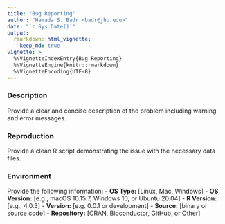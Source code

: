 ```yaml
---
title: "Bug Reporting"
author: "Hamada S. Badr <badr@jhu.edu>"
date: "`r Sys.Date()`"
output:
  rmarkdown::html_vignette:
    keep_md: true
vignette: >
  %\VignetteIndexEntry{Bug Reporting}
  %\VignetteEngine{knitr::rmarkdown}
  %\VignetteEncoding{UTF-8}
---
```


### Description
Provide a clear and concise description of the problem including warning and error messages.

### Reproduction
Provide a clean R script demonstrating the issue with the necessary data files.

### Environment
Provide the following information:
 - **OS Type:** [Linux, Mac, Windows]
 - **OS Version:** [e.g., macOS 10.15.7, Windows 10, or Ubuntu 20.04]
 - **R Version:** [e.g., 4.0.3]
 - **Version:** [e.g. 0.0.1 or development]
 - **Source:** [binary or source code]
 - **Repository:** [CRAN, Bioconductor, GitHub, or Other]
